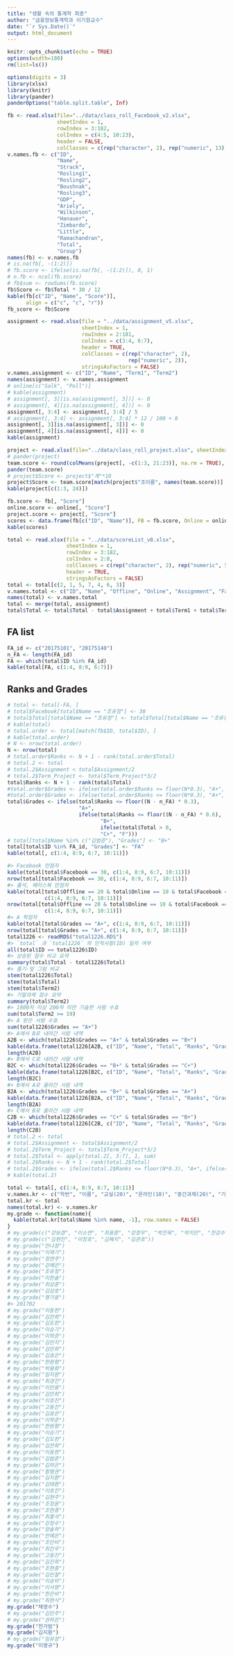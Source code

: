```yaml
---
title: "생활 속의 통계학 최종"
author: "금융정보통계학과 이기원교수"
date: "`r Sys.Date()`"
output: html_document
---
```


```r
knitr::opts_chunk$set(echo = TRUE)
options(width=180)
rm(list=ls())
```

```r
options(digits = 3)
library(xlsx)
library(knitr)
library(pander)
panderOptions("table.split.table", Inf)
```

<!--### Facebook Data-->

```r
fb <- read.xlsx(file="../data/class_roll_Facebook_v2.xlsx", 
                sheetIndex = 1, 
                rowIndex = 3:182, 
                colIndex = c(4:5, 10:23), 
                header = FALSE, 
                colClasses = c(rep("character", 2), rep("numeric", 13), "character"))
v.names.fb <- c("ID", 
                "Name", 
                "Strack",
                "Rosling1", 
                "Rosling2", 
                "Boushnak",
                "Rosling3",
                "GDP",
                "Ariely",
                "Wilkinson", 
                "Hanauer", 
                "Zimbardo", 
                "Little", 
                "Ramachandran",
                "Total",
                "Group")
names(fb) <- v.names.fb
# is.na(fb[, -(1:2)])
# fb.score <- ifelse(is.na(fb[, -(1:2)]), 0, 1)
# n.fb <- ncol(fb.score)
# fb$sum <- rowSums(fb.score)
fb$Score <- fb$Total * 30 / 12
kable(fb[c("ID", "Name", "Score")], 
      align = c("c", "c", "r"))
fb_score <- fb$Score
```

<!--### Online Attendance-->

```r
assignment <- read.xlsx(file = "../data/assignment_v5.xlsx", 
                        sheetIndex = 1, 
                        rowIndex = 2:181, 
                        colIndex = c(3:4, 6:7), 
                        header = TRUE, 
                        colClasses = c(rep("character", 2), 
                                       rep("numeric", 2)),
                        stringsAsFactors = FALSE)
v.names.assignment <- c("ID", "Name", "Term1", "Term2")
names(assignment) <- v.names.assignment
# online[c("Salk", "Poll")]
# kable(assignment)
# assignment[, 3][is.na(assignment[, 3])] <- 0
# assignment[, 4][is.na(assignment[, 4])] <- 0
assignment[, 3:4] <- assignment[, 3:4] / 5
# assignment[, 3:4] <- assignment[, 3:4] * 12 / 100 + 8
assignment[, 3][is.na(assignment[, 3])] <- 0
assignment[, 4][is.na(assignment[, 4])] <- 0
kable(assignment)
```

<!--### Team Projects-->

```r
project <- read.xlsx(file="../data/class_roll_project.xlsx", sheetIndex= 1, rowIndex = 2:70, colIndex = c(4:5, 10:30), colClasses = c(rep("character", 3), rep("numeric", 20)))
# pander(project)
team.score <- round(colMeans(project[, -c(1:3, 21:23)], na.rm = TRUE), digits = 2)
pander(team.score)
# project$Score <- project$"계"*10
project$Score <- team.score[match(project$"조이름", names(team.score))]
kable(project[c(1:3, 24)])
```

<!--### Integration-->

```r
fb.score <- fb[, "Score"]
online.score <- online[, "Score"]
project.score <- project[, "Score"]
scores <- data.frame(fb[c("ID", "Name")], FB = fb.score, Online = online.score, Project = project.score)
kable(scores)
```

<!--### Total Scores-->

```r
total <- read.xlsx(file = "../data/scoreList_v8.xlsx", 
                   sheetIndex = 1, 
                   rowIndex = 3:182, 
                   colIndex = 2:8, 
                   colClasses = c(rep("character", 2), rep("numeric", 5)), 
                   header = TRUE,
                   stringsAsFactors = FALSE)
total <- total[c(2, 1, 5, 7, 4, 6, 3)]
v.names.total <- c("ID", "Name", "Offline", "Online", "Assignment", "Facebook", "Total")
names(total) <- v.names.total
total <- merge(total, assignment)
total$Total <- total$Total - total$Assignment + total$Term1 + total$Term2
```

## FA list
 
```r
FA_id <- c("20175101", "20175140")
n_FA <- length(FA_id)
FA <- which(total$ID %in% FA_id)
kable(total[FA, c(1:4, 8:9, 6:7)])
```

## Ranks and Grades

```r
# total <- total[-FA, ]
# total$Facebook[total$Name == "조유정"] <- 30
# total$Total[total$Name == "조유정"] <- total$Total[total$Name == "조유정"] + 2.5
# kable(total)
# total.order <- total[match(fb$ID, total$ID), ]
# kable(total.order)
# N <- nrow(total.order)
N <- nrow(total)
# total.order$Ranks <- N + 1 - rank(total.order$Total)
# total.2 <- total
# total.2$Assignment < total$Assignment/2
# total.2$Term_Project <- total$Term_Project*3/2
total$Ranks <- N + 1 - rank(total$Total)
#total.order$Grades <- ifelse(total.order$Ranks <= floor(N*0.3), "A+", ifelse(total.order$Ranks <= floor(N*0.6), "B+", "C+"))
#total.order$Grades <- ifelse(total.order$Ranks <= floor(N*0.3), "A+", ifelse(total.order$Ranks <= floor(N*0.6), "B+", ifelse(total.order$Project <= 0, "F", ifelse(total.order$Name == "ANGIRMAA GANBAT", "B+", "C+"))))
total$Grades <- ifelse(total$Ranks <= floor((N - n_FA) * 0.3), 
                       "A+", 
                       ifelse(total$Ranks <= floor((N - n_FA) * 0.6), 
                              "B+", 
                              ifelse(total$Total > 0, 
                              "C+", "F")))
# total[total$Name %in% c("김범준"), "Grades"] <- "B+"
total[total$ID %in% FA_id, "Grades"] <- "FA"
kable(total[, c(1:4, 8:9, 6:7, 10:11)])
```

```r
#> Facebook 만점자
kable(total[total$Facebook == 30, c(1:4, 8:9, 6:7, 10:11)])
nrow(total[total$Facebook == 30, c(1:4, 8:9, 6:7, 10:11)])
#> 출석, 페이스북 만점자
kable(total[total$Offline == 20 & total$Online == 10 & total$Facebook == 30, 
            c(1:4, 8:9, 6:7, 10:11)])
nrow(total[total$Offline == 20 & total$Online == 10 & total$Facebook == 30, 
            c(1:4, 8:9, 6:7, 10:11)])
#> A 학점자
kable(total[total$Grades == "A+", c(1:4, 8:9, 6:7, 10:11)])
nrow(total[total$Grades == "A+", c(1:4, 8:9, 6:7, 10:11)])
total1226 <- readRDS("total1226.RDS")
#> `total` 과 `total1226` 의 인적사항(ID) 일치 여부
all(total$ID == total1226$ID)
#> 상승된 점수 비교 요약
summary(total$Total - total1226$Total)
#> 줄기-잎 그림 비교
stem(total1226$Total)
stem(total$Total)
stem(total$Term2)
#> 기말과제 점수 요약
summary(total$Term2)
#> 1900자 이상 200자 미만 기술한 사람 수효
sum(total$Term2 >= 19)
#> A 받은 사람 수효
sum(total1226$Grades == "A+")
#> A에서 B로 내려간 사람 내역
A2B <- which(total1226$Grades == "A+" & total$Grades == "B+")
kable(data.frame(total1226[A2B, c("ID", "Name", "Total", "Ranks", "Grades")], total[A2B, c("Total", "Ranks", "Grades")]))
length(A2B)
#> B에서 C로 내려간 사람 내역
B2C <- which(total1226$Grades == "B+" & total$Grades == "C+")
kable(data.frame(total1226[B2C, c("ID", "Name", "Total", "Ranks", "Grades")], total[B2C, c("Total", "Ranks", "Grades")]))
length(B2C)
#> B에서 A로 올라간 사람 내역
B2A <- which(total1226$Grades == "B+" & total$Grades == "A+")
kable(data.frame(total1226[B2A, c("ID", "Name", "Total", "Ranks", "Grades")], total[B2A, c("Total", "Ranks", "Grades")]))
length(B2A)
#> C에서 B로 올라간 사람 내역
C2B <- which(total1226$Grades == "C+" & total$Grades == "B+")
kable(data.frame(total1226[C2B, c("ID", "Name", "Total", "Ranks", "Grades")], total[C2B, c("Total", "Ranks", "Grades")]))
length(C2B)
# total.2 <- total
# total.2$Assignment <- total$Assignment/2
# total.2$Term_Project <- total$Term_Project*3/2
# total.2$Total <- apply(total.2[, 3:7], 1, sum)
# total.2$Ranks <- N + 1 - rank(total.2$Total)
# total.2$Grades <- ifelse(total.2$Ranks <= floor(N*0.3), "A+", ifelse(total.2$Ranks <= floor(N*0.6), "B+", "C+"))
# kable(total.2)
```

<!--
<P style = "page-break-before:always">
-->

```r
total <- total[, c(1:4, 8:9, 6:7, 10:11)]
v.names.kr <- c("학번", "이름", "교실(20)", "온라인(10)", "중간과제(20)", "기말과제(20)", "페이스북(30)", "총점(100)", "순위(177명중)", "학점")
total.kr <- total
names(total.kr) <- v.names.kr
my.grade <- function(name){
  kable(total.kr[total$Name %in% name, -1], row.names = FALSE)
}
# my.grade(c("강보경", "이소연", "최용훈", "강정우", "박진욱", "박지민", "전강수", "권지연", "양아영", "윤동준", "이한솔", "장대혁", "장민호"))
# my.grade(c("김현진", "이창호", "김혜지", "김관호"))
# my.grade("안나정")
# my.grade("이재기")
# my.grade("정연주")
# my.grade("강예은")
# my.grade("조유정")
# my.grade("이한솔")
# my.grade("최성훈")
# my.grade("김성호")
# my.grade("명기웅")
#> 201702
# my.grade("이동현")
# my.grade("김찬희")
# my.grade("김도헌")
# my.grade("이승기")
# my.grade("이학준")
# my.grade("김민지")
# my.grade("김민희")
# my.grade("김효은")
# my.grade("한원형")
# my.grade("박용화")
# my.grade("임지원")
# my.grade("최경진")
# my.grade("이인용")
# my.grade("김민희")
# my.grade("이호진")
# my.grade("고동진")
# my.grade("김효은")
# my.grade("이학준")
# my.grade("한원형")
# my.grade("이승기")
# my.grade("김도헌")
# my.grade("김찬희")
# my.grade("이동현")
# my.grade("김범준")
# my.grade("김하은")
# my.grade("함형권")
# my.grade("김지환")
# my.grade("김태환")
# my.grade("이호진")
# my.grade("김현주")
# my.grade("조정윤")
# my.grade("조현종")
# my.grade("최홍석")
# my.grade("강정수")
# my.grade("양솔하")
# my.grade("안예은")
# my.grade("조단비")
# my.grade("최진우")
# my.grade("고동진")
# my.grade("김진희")
# my.grade("조현종")
# my.grade("김민철")
# my.grade("이승비")
# my.grade("이서영")
# my.grade("한은비")
# my.grade("최현식")
my.grade("채영수")
# my.grade("김민주")
# my.grade("권하은")
my.grade("천가람")
my.grade("김지환")
# my.grade("임유정")
my.grade("이명규")
```

<!--### Save Data

```r
save.image(file = "../R/final_Records1229.RData")
```

-->
               